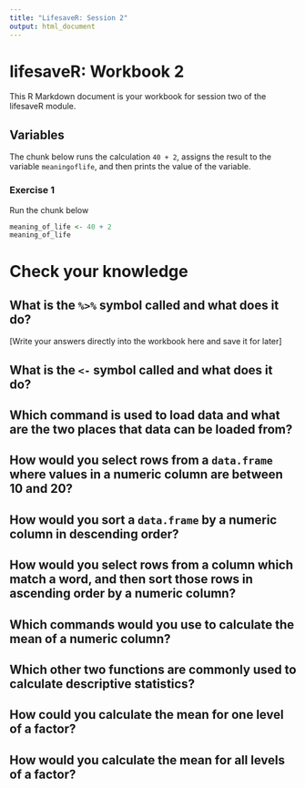 ```yaml
---
title: "LifesaveR: Session 2"
output: html_document
---
```


# lifesaveR: Workbook 2

This R Markdown document is your workbook for session two of the lifesaveR module.

## Variables

The chunk below runs the calculation `40 + 2`, assigns the result to the variable `meaningoflife`, and then prints the
value of the variable.

### Exercise 1

Run the chunk below

```r
meaning_of_life <- 40 + 2
meaning_of_life
```

# Check your knowledge

## What is the `%>%` symbol called and what does it do?

[Write your answers directly into the workbook here and save it for later]

## What is the `<-` symbol called and what does it do?

## Which command is used to load data and what are the two places that data can be loaded from?

## How would you select rows from a `data.frame` where values in a numeric column are between 10 and 20?

## How would you sort a `data.frame` by a numeric column in descending order? <!-- TODO: too easy? -->

## How would you select rows from a column which match a word, and then sort those rows in ascending order by a numeric column?

## Which commands would you use to calculate the mean of a numeric column?

## Which other two functions are commonly used to calculate descriptive statistics?

## How could you calculate the mean for one level of a factor?

## How would you calculate the mean for all levels of a factor?